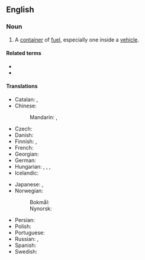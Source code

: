 ==English==

===Noun===
{{en-noun}}

# A [[container]] of [[fuel]], especially one inside a [[vehicle]].

====Related terms====
* {{l|en|gas tank}}
* {{l|en|petrol tank}}

====Translations====
{{trans-top|a container of fuel}}
* Catalan: {{t|ca|dipòsit de combustible|m}}, {{t|ca|tanc de combustible|m}}
* Chinese:
*: Mandarin: {{t+|cmn|油箱|tr=yóuxiāng|sc=Hani}}, {{t|cmn|油缸|tr=yóugāng|sc=Hani}}
* Czech: {{t|cs|palivová nádrž|f}}
* Danish: {{t|da|brændstoftank|c}}
* Finnish: {{t+|fi|polttoainesäiliö}}, {{t|fi|polttoainetankki}}
* French: {{t|fr|réservoir à carburant|m}}
* Georgian: {{t|ka|საწვავის ავზი}}
* German: {{t+|de|Kraftstofftank|m}}
* Hungarian: {{t+|hu|üzemanyagtartály}}, {{t+|hu|benzintartály}}, {{t|hu|benzintank}}, {{t+|hu|tank}}
* Icelandic: {{t|is|eldsneytistankur|m}}
{{trans-mid}}
* Japanese: {{t|ja|燃料タンク|tr=nenryō tanku|sc=Jpan}}, {{t+|ja|タンク|tr=tanku|sc=Jpan}}
* Norwegian:
*: Bokmål: {{t|nb|drivstofftank|m}}
*: Nynorsk: {{t|nn|drivstofftank|m}}
* Persian: {{t+|fa|باک|tr=bâk|sc=fa-Arab}}
* Polish: {{t|pl|zbiornik paliwa|m}}
* Portuguese: {{t|pt|[[tanque]] [[de]] [[combustível]]|m}}
* Russian: {{t|ru|то́пливный бак|m}}, {{t+|ru|бак|m}}
* Spanish: {{t|es|[[tanque]] [[de]] [[combustible]]|m}}
* Swedish: {{t+|sv|bränsletank|c}}
{{trans-bottom}}